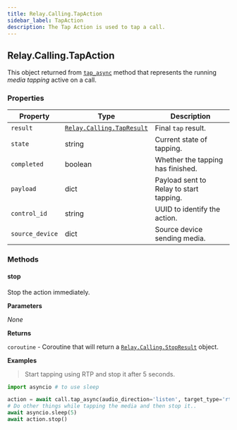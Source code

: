```yaml
---
title: Relay.Calling.TapAction
sidebar_label: TapAction
description: The Tap Action is used to tap a call.
---
```


[tap-async]: /sdks/realtime-sdk/v2/language/python/calling/call#tap_async
[relay-calling-tapresult]: /sdks/realtime-sdk/v2/language/python/calling/results/tap-result
[relay-calling-stopresult]: /sdks/realtime-sdk/v2/language/python/calling/results/stop-result

## Relay.Calling.TapAction

This object returned from [`tap_async`][tap-async] method that represents the running _media tapping_ active on a call.

### Properties

| Property | Type | Description |
| -------- | ---- | ----------- |
| `result` | [`Relay.Calling.TapResult`][relay-calling-tapresult] | Final `tap` result. |
| `state` | string | Current state of tapping. |
| `completed` | boolean | Whether the tapping has finished. |
| `payload` | dict | Payload sent to Relay to start tapping. |
| `control_id` | string | UUID to identify the action. |
| `source_device` | dict | Source device sending media. |

### Methods

#### stop

Stop the action immediately.

**Parameters**

_None_

**Returns**

`coroutine` - Coroutine that will return a [`Relay.Calling.StopResult`][relay-calling-stopresult] object.

**Examples**

> Start tapping using RTP and stop it after 5 seconds.

```python
import asyncio # to use sleep

action = await call.tap_async(audio_direction='listen', target_type='rtp', target_addr='192.168.1.1', target_port=1234)
# Do other things while tapping the media and then stop it..
await asyncio.sleep(5)
await action.stop()
```